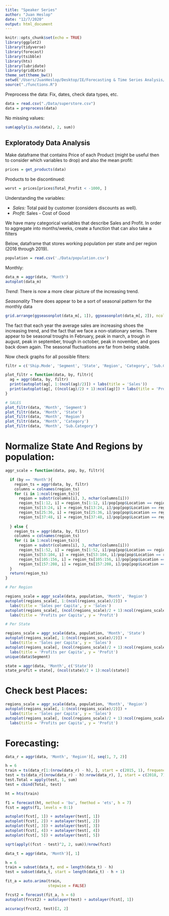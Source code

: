 ```yaml
---
title: "Speaker Series"
author: "Juan Heslop"
date: "12/7/2020"
output: html_document
---
```


```r
knitr::opts_chunk$set(echo = TRUE)
library(ggplot2)
library(tidyverse)
library(forecast)
library(tsibble)
library(hts)
library(lubridate)
library(gridExtra)
theme_set(theme_bw())
setwd('/Users/JuanHeslop/Desktop/IE/Forecasting & Time Series Analysis/Speaker Series')
source("./functions.R")
```

Preprocess the data: Fix, dates, check data types, etc. 

```r
data = read.csv("./Data/superstore.csv")
data = preprocess(data)
```

No missing values: 

```r
sum(apply(is.na(data), 2, sum))
```

## Exploratody Data Analysis

Make dataframe that contains Price of each Product (might be useful then to consider which variables to drop) and also the mean profit: 

```r
prices = get_products(data)
```

Products to be discontinued: 

```r
worst = prices[prices$Total_Profit < -1000, ]
```

Understanding the variables: 

- *Sales:* Total paid by customer (considers discounts as well). 
- *Profit:* Sales - Cost of Good 

We have many categorical variables that describe Sales and Profit. In order to aggregate into months/weeks, create a function that can also take a filters

Below, dataframe that stores working population per state and per region (2016 through 2019). 

```r
population = read.csv('./Data/population.csv')
```


Monthly:

```r
data_m = aggr(data, 'Month')
autoplot(data_m)
```

*Trend*: There is now a more clear picture of the increasing trend. 

*Seasonality* There does appear to be a sort of seasonal pattern for the monthly data

```r
grid.arrange(ggseasonplot(data_m[, 1]), ggseasonplot(data_m[, 2]), ncol = 1)
```

The fact that each year the average sales are increasing shoes the increasing trend, and the fact that we face a non-stationary series. 
There appear to be seasonal troughs in February, peak in march, a trough in august, peak in september, trough in october, peak in november, and goes back down again. The seasonal fluctuations are far from being stable. 

Now check graphs for all possible filters: 

```r

filtr = c('Ship.Mode', 'Segment', 'State', 'Region', 'Category', 'Sub.Category')

plot_filtr = function(data, by, filtr){
  ag = aggr(data, by, filtr)
  print(autoplot(ag[, 1:(ncol(ag)/2)]) + labs(title = 'Sales'))
  print(autoplot(ag[, ((ncol(ag)/2) + 1):ncol(ag)]) + labs(title = 'Profit'))
}

# SALES
plot_filtr(data, 'Month', 'Segment')
plot_filtr(data, 'Month', 'State')
plot_filtr(data, 'Month', 'Region')
plot_filtr(data, 'Month', 'Category')
plot_filtr(data, 'Month', 'Sub.Category')
```

# Normalize State And Regions by population: 

```r
aggr_scale = function(data, pop, by, filtr){

  if (by == 'Month'){
    region_ts = aggr(data, by, filtr)
    columns = colnames(region_ts)
    for (i in 1:ncol(region_ts)){
      region = substr(columns[i], 3, nchar(columns[i]))
      region_ts[1:12, i] = region_ts[1:12, i]/pop[pop$Location == region, 2]
      region_ts[13:24, i] = region_ts[13:24, i]/pop[pop$Location == region, 3]
      region_ts[25:36, i] = region_ts[25:36, i]/pop[pop$Location == region, 4]
      region_ts[37:48, i] = region_ts[37:48, i]/pop[pop$Location == region, 5]}
    
  } else {
    region_ts = aggr(data, by, filtr)
    columns = colnames(region_ts)
    for (i in 1:ncol(region_ts)){
      region = substr(columns[i], 3, nchar(columns[i]))
      region_ts[1:52, i] = region_ts[1:52, i]/pop[pop$Location == region, 2]
      region_ts[53:104, i] = region_ts[53:104, i]/pop[pop$Location == region, 3]
      region_ts[105:156, i] = region_ts[105:156, i]/pop[pop$Location == region, 4]
      region_ts[157:208, i] = region_ts[157:208, i]/pop[pop$Location == region, 5]}
  }
  return(region_ts)
}

# Per Region

regions_scale = aggr_scale(data, population, 'Month', 'Region')
autoplot(regions_scale[, 1:(ncol(regions_scale)/2)]) + 
  labs(title = 'Sales per Capita', y = 'Sales')
autoplot(regions_scale[, (ncol(regions_scale)/2 + 1):ncol(regions_scale)]) + 
  labs(title = 'Profits per Capita', y = 'Profit')

# Per State

regions_scale = aggr_scale(data, population, 'Month', 'State')
autoplot(regions_scale[, 1:(ncol(regions_scale)/2)]) + 
  labs(title = 'Sales per Capita', y = 'Sales')
autoplot(regions_scale[, (ncol(regions_scale)/2 + 1):ncol(regions_scale)]) + 
  labs(title = 'Profits per Capita', y = 'Profit')
unique(data$Segment)

state = aggr(data, 'Month', c('State'))
state_profit = state[, (ncol(state)/2 + 1):ncol(state)]
```

# Check best Places: 

```r
regions_scale = aggr_scale(data, population, 'Month', 'Region')
autoplot(regions_scale[, 1:(ncol(regions_scale)/2)]) + 
  labs(title = 'Sales per Capita', y = 'Sales')
autoplot(regions_scale[, (ncol(regions_scale)/2 + 1):ncol(regions_scale)]) + 
  labs(title = 'Profits per Capita', y = 'Profit')
```


# Forecasting: 

```r
data_r = aggr(data, 'Month', 'Region')[, seq(1, 7, 2)]

h = 6
train = ts(data_r[1:(nrow(data_r) - h), ], start = c(2015, 1), frequency = 12)
test = ts(data_r[(nrow(data_r) - h):nrow(data_r), ], start = c(2018, 7), frequency = 12)
test.Total = apply(test, 1, sum)
test = cbind(Total, test)
```

```r
ht = hts(train)

f1 = forecast(ht, method = 'bu', fmethod = 'ets', h = 7)
fcst = aggts(f1, levels = 0:1)

autoplot(fcst[, 1]) + autolayer(test[, 1])
autoplot(fcst[, 2]) + autolayer(test[, 2])
autoplot(fcst[, 3]) + autolayer(test[, 3])
autoplot(fcst[, 4]) + autolayer(test[, 4])
autoplot(fcst[, 5]) + autolayer(test[, 5])

sqrt(apply((fcst - test)^2, 2, sum))/nrow(fcst)
```


```r
data_t = aggr(data, 'Month')[, 1]

h = 6
train = subset(data_t, end = length(data_t) - h)
test = subset(data_t, start = length(data_t) - h + 1)

fit_a = auto.arima(train, 
                   stepwise = FALSE)

frcst2 = forecast(fit_a, h = 6)
autoplot(frcst2) + autolayer(test) + autolayer(fcst[, 1])

accuracy(frcst2, test)[2, 2]

```